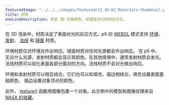 ---
featuredImage: "../../../images/featured/11_3D-02_Materials-thumbnail.png"
title: 材质
oneLineDescription: 改变 3D 对象颜色、纹理及对光的响应方式。
---

在 3D 渲染中，材质决定了表面对光的反应方式。p5 的 
<a href="https://p5js.org/reference/p5/WEBGL" target="_blank">WEBGL</a> 
模式支持 
<a href="https://p5js.org/reference/p5/ambientMaterial" target="_blank">环境</a>、
<a href="https://p5js.org/reference/p5/emissiveMaterial" target="_blank">发射</a>、
<a href="https://p5js.org/reference/p5/normalMaterial" target="_blank">法线</a> 和 
<a href="https://p5js.org/reference/p5/specularMaterial" target="_blank">镜面</a> 
材质。

环境材质仅对环境光作出响应。镜面材质对任何光源都会作出响应。
在 p5 中，无论什么光源，发射材质都会显示其颜色。在其他情境中，通常发射材质会发光。
法线材质可以视化表面各部分面对的方向。法线材质不会对光做出响应。

环境和发射材质可以相互结合。它们也可以和填充、描边相结合。填充设置表面基础颜色，
描边设置对象顶点的颜色。

此外，
<a href="https://p5js.org/reference/p5/texture" target="_blank">texture()</a> 
函数用图像包裹一个对象。此示例中的模型和图像纹理来自 <a href="https://nasa3d.arc.nasa.gov" target="_blank">NASA 的收藏</a>。